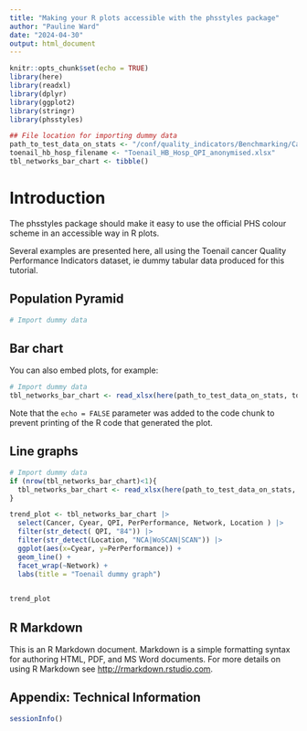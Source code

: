 ```yaml
---
title: "Making your R plots accessible with the phsstyles package"
author: "Pauline Ward"
date: "2024-04-30"
output: html_document
---
```


```r
knitr::opts_chunk$set(echo = TRUE) 
library(here) 
library(readxl)
library(dplyr)
library(ggplot2)
library(stringr)
library(phsstyles)

## File location for importing dummy data
path_to_test_data_on_stats <- "/conf/quality_indicators/Benchmarking/Cancer QPIs/Data/new_process/testing/test_data/" 
toenail_hb_hosp_filename <- "Toenail_HB_Hosp_QPI_anonymised.xlsx"
tbl_networks_bar_chart <- tibble()

```

# Introduction

The phsstyles package should make it easy to use the official PHS colour scheme
in an accessible way in R plots. 

Several examples are presented here, all using the 
Toenail cancer Quality Performance Indicators dataset, 
ie dummy tabular data produced for this tutorial. 

## Population Pyramid


```r
# Import dummy data


```

## Bar chart

You can also embed plots, for example:

```r
# Import dummy data
tbl_networks_bar_chart <- read_xlsx(here(path_to_test_data_on_stats, toenail_hb_hosp_filename), sheet = "QPI_performance")

```

Note that the `echo = FALSE` parameter was added to the code chunk to prevent printing of the R code that generated the plot. 

## Line graphs

```r
# Import dummy data
if (nrow(tbl_networks_bar_chart)<1){
  tbl_networks_bar_chart <- read_xlsx(here(path_to_test_data_on_stats, toenail_hb_hosp_filename), sheet = "QPI_performance")
}

trend_plot <- tbl_networks_bar_chart |> 
  select(Cancer, Cyear, QPI, PerPerformance, Network, Location ) |> 
  filter(str_detect( QPI, "84")) |> 
  filter(str_detect(Location, "NCA|WoSCAN|SCAN")) |> 
  ggplot(aes(x=Cyear, y=PerPerformance)) +
  geom_line() +
  facet_wrap(~Network) +
  labs(title = "Toenail dummy graph")

  
trend_plot 

```

## R Markdown

This is an R Markdown document. Markdown is a simple formatting syntax for authoring HTML, PDF, and MS Word documents. For more details on using R Markdown see <http://rmarkdown.rstudio.com>.

## Appendix: Technical Information 
```r
sessionInfo()
``` 
